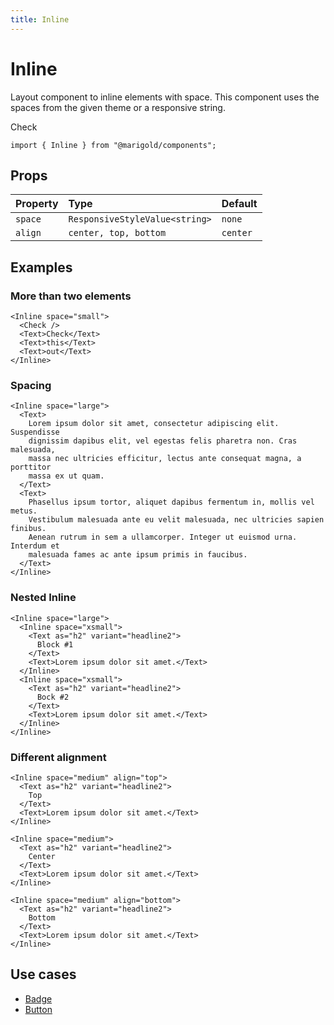 ```yaml
---
title: Inline
---
```


# Inline

Layout component to inline elements with space. This component uses the spaces from the given theme or a responsive string.

<MarigoldTheme>
  <Inline space="small">
    <Check />
    <Text>Check</Text>
  </Inline>
</MarigoldTheme>

```tsx onlyCode
import { Inline } from "@marigold/components";
```

## Props

| Property | Type                           | Default  |
| :------- | :----------------------------- | :------- |
| `space`  | `ResponsiveStyleValue<string>` | `none`   |
| `align`  | `center, top, bottom`          | `center` |

## Examples

### More than two elements

```tsx expandCode
<Inline space="small">
  <Check />
  <Text>Check</Text>
  <Text>this</Text>
  <Text>out</Text>
</Inline>
```

### Spacing

```tsx
<Inline space="large">
  <Text>
    Lorem ipsum dolor sit amet, consectetur adipiscing elit. Suspendisse
    dignissim dapibus elit, vel egestas felis pharetra non. Cras malesuada,
    massa nec ultricies efficitur, lectus ante consequat magna, a porttitor
    massa ex ut quam.
  </Text>
  <Text>
    Phasellus ipsum tortor, aliquet dapibus fermentum in, mollis vel metus.
    Vestibulum malesuada ante eu velit malesuada, nec ultricies sapien finibus.
    Aenean rutrum in sem a ullamcorper. Integer ut euismod urna. Interdum et
    malesuada fames ac ante ipsum primis in faucibus.
  </Text>
</Inline>
```

### Nested Inline

```tsx
<Inline space="large">
  <Inline space="xsmall">
    <Text as="h2" variant="headline2">
      Block #1
    </Text>
    <Text>Lorem ipsum dolor sit amet.</Text>
  </Inline>
  <Inline space="xsmall">
    <Text as="h2" variant="headline2">
      Bock #2
    </Text>
    <Text>Lorem ipsum dolor sit amet.</Text>
  </Inline>
</Inline>
```

### Different alignment

```tsx
<Inline space="medium" align="top">
  <Text as="h2" variant="headline2">
    Top
  </Text>
  <Text>Lorem ipsum dolor sit amet.</Text>
</Inline>
```

```tsx
<Inline space="medium">
  <Text as="h2" variant="headline2">
    Center
  </Text>
  <Text>Lorem ipsum dolor sit amet.</Text>
</Inline>
```

```tsx
<Inline space="medium" align="bottom">
  <Text as="h2" variant="headline2">
    Bottom
  </Text>
  <Text>Lorem ipsum dolor sit amet.</Text>
</Inline>
```

## Use cases

- [Badge](../badge)
- [Button](../button)
